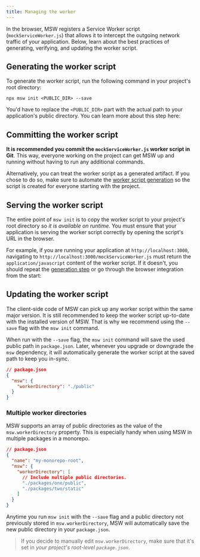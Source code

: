 ```yaml
---
title: Managing the worker
---
```


In the browser, MSW registers a Service Worker script (`mockServiceWorker.js`) that allows it to intercept the outgoing network traffic of your application. Below, learn about the best practices of generating, verifying, and updating the worker script.

## Generating the worker script

To generate the worker script, run the following command in your project's root directory:

```
npx msw init <PUBLIC_DIR> --save
```

You'd have to replace the `<PUBLIC_DIR>` part with the actual path to your application's public directory. You can learn more about this step here:


<PageCard
  icon={CommandLineIcon}
  url="/docs/cli/init#--save"
  title="`init` CLI command"
  description="Generate the worker script at the given path."
/>

## Committing the worker script

**It is recommended you commit the `mockServiceWorker.js` worker script in Git**. This way, everyone working on the project can get MSW up and running without having to run any additional commands.

Alternatively, you can treat the worker script as a generated artifact. If you chose to do so, make sure to automate the [worker script generation](#generating-the-worker-script) so the script is created for everyone starting with the project.

## Serving the worker script

The entire point of `msw init` is to copy the worker script to your project's root directory so _it is available on runtime_. You must ensure that your application is serving the worker script correctly by opening the script's URL in the browser.

For example, if you are running your application at `http://localhost:3000`, navigating to `http://localhost:3000/mockServiceWorker.js` must return the `application/javascript` content of the worker script. If it doesn't, you should repeat the [generation step](#generating-the-worker-script) or go through the browser integration from the start:


<PageCard
  icon={Bars2Icon}
  url="/docs/integrations/browser"
  title="Browser integration"
  description="Set up Mock Service Worker in the browser."
/>

## Updating the worker script

The client-side code of MSW can pick up any worker script within the same major version. It is still recommended to keep the worker script up-to-date with the installed version of MSW. That is why we recommend using the `--save` flag with the `msw init` command.

When run with the `--save` flag, the `msw init` command will save the used public path in `package.json`. Later, whenever you upgrade or downgrade the `msw` dependency, it will automatically generate the worker script at the saved path to keep you in-sync.

```json {3-5}
// package.json
{
  "msw": {
    "workerDirectory": "./public"
  }
}
```

<PageCard
  icon={CommandLineIcon}
  url="/docs/cli/init#--save"
  title="`--save` flag of the `init` command"
  description="Save the public directory to enable automatic updates."
/>

### Multiple worker directories

MSW supports an array of public directories as the value of the `msw.workerDirectory` property. This is especially handy when using MSW in multiple packages in a monorepo.

```json {5-9}
// package.json
{
  "name": "my-monorepo-root",
  "msw": {
    "workerDirectory": [
      // Include multiple public directories.
      "./packages/one/public",
      "./packages/two/static"
    ]
  }
}
```

Anytime you run `msw init` with the `--save` flag and a public directory not previously stored in `msw.workerDirectory`, MSW will automatically save the new public directory in your `package.json`.

> If you decide to manually edit `msw.workerDirectory`, make sure that it's set in <em>your project's root-level `package.json`</em>.

